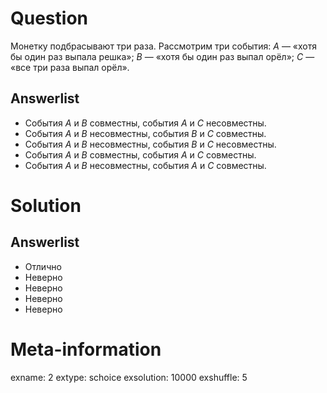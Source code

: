 Question
========
Монетку подбрасывают три раза. Рассмотрим три события: $A$ — «хотя бы один раз выпала решка»; $B$ — «хотя бы один раз выпал орёл»; $C$ — «все три раза выпал орёл».
  

Answerlist
----------
*  События $A$ и $B$ совместны, события $A$ и $C$ несовместны.
*  События $A$ и $B$ несовместны, события $B$ и $C$ совместны.
*  События $A$ и $B$ несовместны, события $B$ и $C$ несовместны.
*  События $A$ и $B$ совместны, события $A$ и $C$ совместны.
*  События $A$ и $B$ несовместны, события $A$ и $C$ совместны.

Solution
========

Answerlist
----------
*  Отлично
*  Неверно
*  Неверно
*  Неверно
*  Неверно

Meta-information
================
exname: 2
extype: schoice
exsolution: 10000
exshuffle: 5
